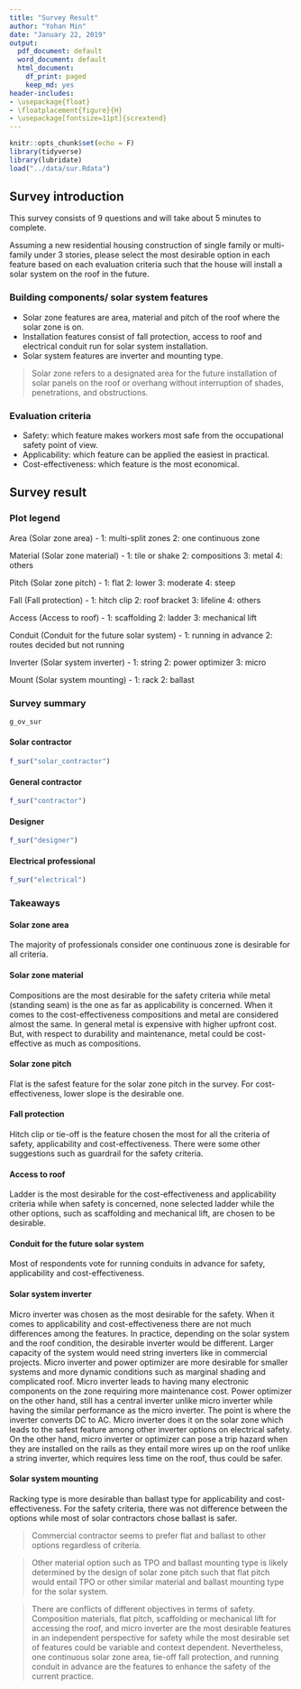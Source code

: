 ```yaml
---
title: "Survey Result"
author: "Yohan Min"
date: "January 22, 2019"
output:
  pdf_document: default
  word_document: default
  html_document:
    df_print: paged
    keep_md: yes
header-includes:
- \usepackage{float}
- \floatplacement{figure}{H}
- \usepackage[fontsize=11pt]{scrextend}
---
```


```r
knitr::opts_chunk$set(echo = F)
library(tidyverse)
library(lubridate)
load("../data/sur.Rdata")
```

## Survey introduction

This survey consists of 9 questions and will take about 5 minutes to complete.

Assuming a new residential housing construction of single family or multi-family under 3 stories, please select the most desirable option in each feature based on each evaluation criteria such that the house will install a solar system on the roof in the future.

### Building components/ solar system features
* Solar zone features are area, material and pitch of the roof where the solar zone is on.
* Installation features consist of fall protection, access to roof and electrical conduit run for solar system installation.
* Solar system features are inverter and mounting type.

> Solar zone refers to a designated area for the future installation of solar panels on the roof or overhang without interruption of shades, penetrations, and obstructions.

### Evaluation criteria
* Safety: which feature makes workers most safe from the occupational safety point of view.
* Applicability: which feature can be applied the easiest in practical.
* Cost-effectiveness: which feature is the most economical.

## Survey result

### Plot legend

Area (Solar zone area) - 
1: multi-split zones
2: one continuous zone

Material (Solar zone material) - 
1: tile or shake
2: compositions
3: metal
4: others

Pitch (Solar zone pitch) - 
1: flat
2: lower
3: moderate
4: steep

Fall (Fall protection) - 
1: hitch clip
2: roof bracket
3: lifeline
4: others

Access (Access to roof) -
1: scaffolding
2: ladder
3: mechanical lift

Conduit (Conduit for the future solar system) - 
1: running in advance
2: routes decided but not running

Inverter (Solar system inverter) -
1: string
2: power optimizer
3: micro

Mount (Solar system mounting) -
1: rack
2: ballast

### Survey summary

```r
g_ov_sur
```


#### Solar contractor

```r
f_sur("solar_contractor")
```


#### General contractor

```r
f_sur("contractor")
```


#### Designer

```r
f_sur("designer")
```


#### Electrical professional
```r
f_sur("electrical")
```


### Takeaways

#### Solar zone area

The majority of professionals consider one continuous zone is desirable for all criteria.

#### Solar zone material

Compositions are the most desirable for the safety criteria while metal (standing seam) is the one as far as applicability is concerned. When it comes to the cost-effectiveness compositions and metal are considered almost the same. In general metal is expensive with higher upfront cost. But, with respect to durability and maintenance, metal could be cost-effective as much as compositions.

#### Solar zone pitch

Flat is the safest feature for the solar zone pitch in the survey. For cost-effectiveness, lower slope is the desirable one.

#### Fall protection

Hitch clip or tie-off is the feature chosen the most for all the criteria of safety, applicability and cost-effectiveness. There were some other suggestions such as guardrail for the safety criteria.

#### Access to roof

Ladder is the most desirable for the cost-effectiveness and applicability criteria while when safety is concerned, none selected ladder while the other options, such as scaffolding and mechanical lift, are chosen to be desirable.

#### Conduit for the future solar system

Most of respondents vote for running conduits in advance for safety, applicability and cost-effectiveness.

#### Solar system inverter

Micro inverter was chosen as the most desirable for the safety. When it comes to applicability and cost-effectiveness there are not much differences among the features. In practice, depending on the solar system and the roof condition, the desirable inverter would be different. Larger capacity of the system would need string inverters like in commercial projects. Micro inverter and power optimizer are more desirable for smaller systems and more dynamic conditions such as marginal shading and complicated roof. Micro inverter leads to having many electronic components on the zone requiring more maintenance cost. Power optimizer on the other hand, still has a central inverter unlike micro inverter while having the similar performance as the micro inverter. The point is where the inverter converts DC to AC. Micro inverter does it on the solar zone which leads to the safest feature among other inverter options on electrical safety. On the other hand, micro inverter or optimizer can pose a trip hazard when they are installed on the rails as they entail more wires up on the roof unlike a string inverter, which requires less time on the roof, thus could be safer.  

#### Solar system mounting

Racking type is more desirable than ballast type for applicability and cost-effectiveness. For the safety criteria, there was not difference between the options while most of solar contractors chose ballast is safer.

> Commercial contractor seems to prefer flat and ballast to other options regardless of criteria.

> Other material option such as TPO and ballast mounting type is likely determined by the design of solar zone pitch such that flat pitch would entail TPO or other similar material and ballast mounting type for the solar system.

> There are conflicts of different objectives in terms of safety. Composition materials, flat pitch, scaffolding or mechanical lift for accessing the roof, and micro inverter are the most desirable features in an independent perspective for safety while the most desirable set of features could be variable and context dependent. Nevertheless, one continuous solar zone area, tie-off fall protection, and running conduit in advance are the features to enhance the safety of the current practice.
